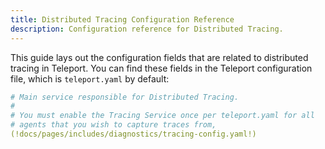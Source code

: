 ```yaml
---
title: Distributed Tracing Configuration Reference
description: Configuration reference for Distributed Tracing.
---
```


This guide lays out the configuration fields that are related to distributed
tracing in Teleport. You can find these fields in the Teleport configuration
file, which is `teleport.yaml` by default:

```yaml
# Main service responsible for Distributed Tracing.
#
# You must enable the Tracing Service once per teleport.yaml for all
# agents that you wish to capture traces from,
(!docs/pages/includes/diagnostics/tracing-config.yaml!)
```
